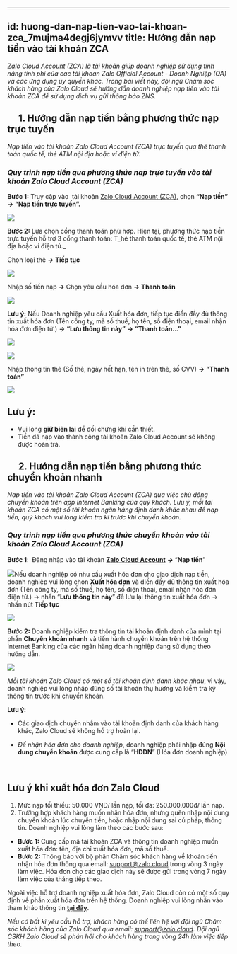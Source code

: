 
---
id: huong-dan-nap-tien-vao-tai-khoan-zca_7mujma4degj6jymvv
title: Hướng dẫn nạp tiền vào tài khoản ZCA
---
_Zalo Cloud Account (ZCA) là tài khoản giúp doanh nghiệp sử dụng tính năng tính phí của các tài khoản Zalo Official Account - Doanh Nghiệp (OA) và các ứng dụng ủy quyền khác. Trong bài viết này, đội ngũ Chăm sóc khách hàng của Zalo Cloud sẽ hướng dẫn doanh nghiệp nạp tiền vào tài khoản ZCA để sử dụng dịch vụ gửi thông báo ZNS._  

     **1. Hướng dẫn nạp tiền bằng phương thức nạp trực tuyến**
--------------------------------------------------------------

_Nạp tiền vào tài khoản Zalo Cloud Account (ZCA) trực tuyến qua thẻ thanh toán quốc tế, thẻ ATM nội địa hoặc ví điện tử._

### _**Quy trình nạp tiền qua phương thức nạp trực tuyến vào tài khoản Zalo Cloud Account (ZCA)**_

**Bước 1:** Truy cập vào  tài khoản [Zalo Cloud Account (ZCA)](https://account.zalo.cloud/), chọn **“Nạp tiền”** _**→**_ **“Nạp tiền trực tuyến”.**

![](https://stc-oa.zdn.vn/uploads/8208c2c1e741a782c52c41a5536061d4.jpeg)

**Bước 2:** Lựa chọn cổng thanh toán phù hợp. Hiện tại, phương thức nạp tiền trực tuyến hỗ trợ 3 cổng thanh toán: T_hẻ thanh toán quốc tế, thẻ ATM nội địa hoặc ví điện tử._

Chọn loại thẻ _**→**_ **Tiếp tục**

![](https://stc-oa.zdn.vn/uploads/575d2b7254973889ad9ca867df584e3c.png)

Nhập số tiền nạp _**→**_ Chọn yêu cầu hóa đơn _**→**_ **Thanh toán**

![](https://stc-oa.zdn.vn/uploads/da0ba55a1a5397698d31b09359e8d9b3.png)

**Lưu ý:** Nếu Doanh nghiệp yêu cầu Xuất hóa đơn, tiếp tục điền đầy đủ thông tin xuất hóa đơn (Tên công ty, mã số thuế, họ tên, số điện thoại, email nhận hóa đơn điện tử.) _**→**_ **“Lưu thông tin này”** _**→**_ **“Thanh toán...”**

![](https://stc-oa.zdn.vn/uploads/b2af594946d48b9346575bef8f5b73c0.jpeg)

![](https://stc-oa.zdn.vn/uploads/74ea131a7dcc07f3e89f515f8ca05df7.jpeg)

Nhập thông tin thẻ (Số thẻ, ngày hết hạn, tên in trên thẻ, số CVV) _**→**_ **“Thanh toán”**

![](https://stc-oa.zdn.vn/uploads/db0bc8b31eea8e835bf35eaf2e73b448.png)

**Lưu ý:**
----------

*   Vui lòng **giữ biên lai** để đối chứng khi cần thiết.
*   Tiền đã nạp vào thành công tài khoản Zalo Cloud Account sẽ không được hoàn trả.

     **2. Hướng dẫn nạp tiền bằng phương thức chuyển khoản nhanh**
------------------------------------------------------------------

_Nạp tiền vào tài khoản Zalo Cloud Account (ZCA) qua việc chủ động chuyển khoản trên app Internet Banking của quý khách. Lưu ý, mỗi tài khoản ZCA có một số tài khoản ngân hàng định danh khác nhau để nạp tiền, quý khách vui lòng kiểm tra kĩ trước khi chuyển khoản._ 

### _**Quy trình nạp tiền qua phương thức chuyển khoản vào tài khoản Zalo Cloud Account (ZCA)**_

**Bước 1**:  Đăng nhập vào tài khoản [**Zalo Cloud Account**](https://account.zalo.cloud/QBU7GBG7N6WDDJAA8/spending/overview) _**→**_ “**Nạp tiền**”

![](https://stc-oa.zdn.vn/uploads/59a7bba0521d9a4f79cf49c1875fd103.png)Nếu doanh nghiệp có nhu cầu xuất hóa đơn cho giao dịch nạp tiền, doanh nghiệp vui lòng chọn **Xuất hóa đơn** và điền đầy đủ thông tin xuất hóa đơn (Tên công ty, mã số thuế, họ tên, số điện thoại, email nhận hóa đơn điện tử.) -> nhấn “**Lưu thông tin này**” để lưu lại thông tin xuất hóa đơn -> nhấn nút **Tiếp tục**

![](https://stc-oa.zdn.vn/uploads/077c549cbd5d652eaf8838ddb5c88a28.png)

**Bước 2:** Doanh nghiệp kiểm tra thông tin tài khoản định danh của mình tại phần **Chuyển khoản nhanh** và tiến hành chuyển khoản trên hệ thống Internet Banking của các ngân hàng doanh nghiệp đang sử dụng theo hướng dẫn.

![](https://stc-oa.zdn.vn/uploads/f899cc1bdbcee024c920ce29ff9bbb5c.png)

_Mỗi tài khoản Zalo Cloud có một số tài khoản định danh khác nhau_, vì vậy, doanh nghiệp vui lòng nhập đúng số tài khoản thụ hưởng và kiểm tra kỹ thông tin trước khi chuyển khoản. 

**Lưu ý:** 

*   Các giao dịch chuyển nhầm vào tài khoản định danh của khách hàng khác, Zalo Cloud sẽ không hỗ trợ hoàn lại.
*   _Để nhận hóa đơn cho doanh nghiệp_, doanh nghiệp phải nhập đúng **Nội dung chuyển khoản** được cung cấp là “**HDDN**” (Hóa đơn doanh nghiệp)  
      
     

**Lưu ý khi xuất hóa đơn Zalo Cloud**
-------------------------------------

1.  Mức nạp tối thiểu: 50.000 VND/ lần nạp, tối đa: 250.000.000đ/ lần nạp. 
2.  Trường hợp khách hàng muốn nhận hóa đơn, nhưng quên nhập nội dung chuyển khoản lúc chuyển tiền, hoặc nhập nội dung sai cú pháp, thông tin. Doanh nghiệp vui lòng làm theo các bước sau:

*   **Bước 1:** Cung cấp mã tài khoản ZCA và thông tin doanh nghiệp muốn xuất hóa đơn: tên, địa chỉ xuất hóa đơn, mã số thuế.
*   **Bước 2:** Thông báo với bộ phận Chăm sóc khách hàng về khoản tiền nhận hóa đơn thông qua email: [support@zalo.cloud](mailto:support@zalo.cloud) trong vòng 3 ngày làm việc. Hóa đơn cho các giao dịch này sẽ được gửi trong vòng 7 ngày làm việc của tháng tiếp theo.

Ngoài việc hỗ trợ doanh nghiệp xuất hóa đơn, Zalo Cloud còn có một số quy định về phần xuất hóa đơn trên hệ thống. Doanh nghiệp vui lòng nhấn vào tham khảo thông tin [**tại đây**](https://zalo.cloud/blog/nhung-luu-y-quan-trong-ve-viec-xuat-hoa-don-tren-zalo-cloud/vvurkeybbvj7aa6r76). 

_Nếu có bất kì yêu cầu hỗ trợ, khách hàng có thể liên hệ với đội ngũ Chăm sóc khách hàng của Zalo Cloud qua email:_ [_support@zalo.cloud_](mailto:support@zalo.cloud)_. Đội ngũ CSKH Zalo Cloud sẽ phản hồi cho khách hàng trong vòng 24h làm việc tiếp theo._